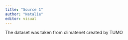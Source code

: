 ```yaml
---
title: "Source 1"
author: "Natalie"
editor: visual
---
```


The dataset was taken from climatenet created by TUMO 